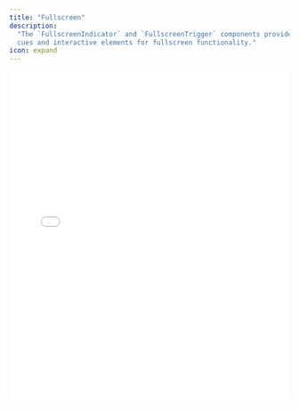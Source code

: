 ```yaml
---
title: "Fullscreen"
description:
  "The `FullscreenIndicator` and `FullscreenTrigger` components provide visual
  cues and interactive elements for fullscreen functionality."
icon: expand
---
```


<iframe
  src={`https://ui-kit-docs-embed.vercel.app/broadcast/fullscreen`}
  height="600px"
  width="100%"
  frameBorder="0"
  allowFullScreen
  allow="autoplay; encrypted-media; fullscreen; picture-in-picture; display-capture; camera; microphone"
  style={{
    borderRadius: 10,
    backgroundColor: "black",
  }}
/>

## Features

- Automatic conditional rendering based on fullscreen status and browser API
  availability, customizable with the `matcher` pattern
- Handles all browser APIs back to IE11, with special handling for iOS
- Compatible with CSS animations for dynamic enter/exit animations

## Anatomy

Import the components and piece the parts together.

```tsx
import * as Broadcast from "@livepeer/react/broadcast";

export default () => (
  <Broadcast.Root>
    <Broadcast.Container>
      <Broadcast.FullscreenTrigger />
      <Broadcast.FullscreenIndicator />
    </Broadcast.Container>
    <Broadcast.Container>
      <Broadcast.Controls>
        <Broadcast.FullscreenTrigger />
        <Broadcast.FullscreenIndicator />
      </Broadcast.Controls>
    </Broadcast.Container>
  </Broadcast.Root>
);
```

## Props

### `FullscreenIndicator`

#### `forceMount`

A boolean that, when true, keeps the component mounted at all times, useful for
controlling animations with external libraries.

#### `matcher`

A prop to define the condition under which the `FullscreenIndicator` should be
visible. It can be a boolean directly matching the fullscreen state or a
function providing custom logic to determine visibility.

### `FullscreenIndicator`

#### `forceMount`

A boolean that, when true, keeps the component mounted at all times, useful for
controlling animations with external libraries.

#### `matcher`

A prop to define the condition under which the `FullscreenIndicator` should be
visible. It can be a boolean directly matching the fullscreen state or a
function providing custom logic to determine visibility.

## Data Attributes

### `FullscreenIndicator`

#### `data-livepeer-controls-fullscreen-indicator`

Indicates the component's role.

#### `data-fullscreen`

Shows the current fullscreen state (`"true"` or `"false"`).

#### `data-visible`

Reflects whether the indicator is currently visible (`"true"` or `"false"`).

This is often used for dynamically applying enter/exit CSS animations.

### `FullscreenTrigger`

#### `data-livepeer-controls-fullscreen-trigger`

Indicates the component's role.

#### `data-fullscreen-state`

Shows the current fullscreen state (`"true"` or `"false"`). lscreen state
(`"true"` or `"false"`).
